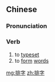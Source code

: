 ==Chinese==
{{zh-forms}}

===Pronunciation===
{{zh-pron
|m=páizì
|c=paai4 zi6
|mn=pâi-jī/pâi-lī
|cat=v
}}

===Verb===
{{zh-verb}}

# to [[typeset]]
# to [[form]] [[word]]s

[[mg:排字]]
[[zh:排字]]